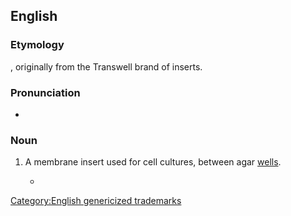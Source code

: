==English==

===Etymology===
{{prefix|trans|well|lang=en}}, originally from the Transwell brand of inserts.
[[Category:English genericized trademarks]]

===Pronunciation===
* {{IPA|/ˈtɹænzwɛl/|lang=en}}

===Noun===
{{en-noun}}

# {{lb|en|medicine|microbiology}} A membrane insert used for cell cultures, between agar [[well]]s.
#* {{quote-text|year=2005|author=Melanie T. Cushion and Peter D. Walzer|title=Pneumocystis Pneumonia|page=655|url=http://books.google.com/books?id=bi4TsV3pUeoC],|passage=In one experiment, ''Pneumocystis'' was inoculated into '''transwells''' and treated according to the cultivation protocol for 56 days (Table 4).}}